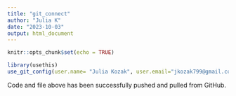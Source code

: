 ```yaml
---
title: "git_connect"
author: "Julia K"
date: "2023-10-03"
output: html_document
---
```


```r
knitr::opts_chunk$set(echo = TRUE)
```

```r
library(usethis)
use_git_config(user.name= "Julia Kozak", user.email="jkozak799@gmail.com")
```

Code and file above has been successfully pushed and pulled from GitHub. 
